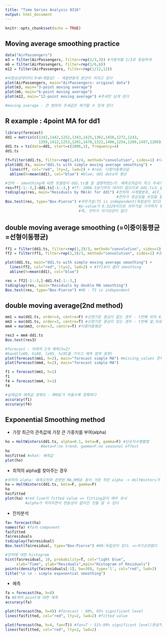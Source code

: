 ```yaml
---
title: "Time Series Analysis 0316"
output: html_document
---
```


```r
knitr::opts_chunk$set(echo = TRUE)
```

## Moving average smoothing practice
```r
data("AirPassengers")
m3 = filter(AirPassengers, filter=rep(1/3,3)) #가중치를 1/3로 동일하게
m6 = filter(AirPassengers, filter=rep(1/6,6))
m12 = filter(AirPassengers, filter=rep(1/12,12))

#비정상성데이터(추세+계절성) - 계절변동의 분산이 커지고 있다
plot(AirPassengers, main="AirPassengers: original data") 
plot(m3, main="3-point moving average")
plot(m6, main="6-point moving average")
plot(m12, main="12-point moving average") #추세만 남게 된다

#moving average - 큰 범위의 추세값은 제거할 수 있게 된다
```

## R example : 4point MA for dd1
```r
library(forecast)
dd1 = matrix(c(1342,1442,1252,1343,1425,1362,1456,1272,1243,
               1359,1412,1253,1201,1478,1322,1406,1254,1289,1497,1208))
dd1.ts = ts(data=dd1, start=c(2006,1), frequency=4)
dd1.ts

ff=filter(dd1.ts, filter=rep(1,4)/4, method="convolution", sides=1) #다항이동평균 - 2006 이전값이 없어 3분기까지 NA
plot(dd1.ts, main="dd1.ts with simple moving average smoothing") +
  lines(ff, col="red", lty=2, lwd=2) + #red; 다항이동평균값
  abline(h=mean(dd1), col="blue") #blue; dd1 data의 평균

#잔차 - smoothing에 따른 모델링이 dd1.ts를 잘 설명하였는가: 예측오차값이 작고 추세가 없어야 한다
res=ff[-1:-3,]-dd1.ts[-1:-3,] #ff: 2006 3분기까지 데이터 없으므로 dd1.ts도 같이 뺀다
tsdisplay(res, main="Residuals by MA(4) for dd1") #잔차의 시계열분포, ACF, PACF 함께 출력
                                                  #잔차가 정상성을 보임을 알 수 있다.
Box.test(res, type="Box-Pierce") #귀무가설:TS is independent(독립성이 있다)
                                 #p-value가 0.3229이므로 귀무가설 기각하지 못한다.
                                 #즉, 잔차가 자기상관이 없다
```

## double moving average smoothing (=이중이동평균=선형이동평균)
```r
ff1 = filter(dd1.ts, filter=rep(1,3)/3, method="convolution", sides=1)
ff2 = filter(ff1, filter=rep(1,3)/3, method="convolution", sides=1) #한번더 smoothing

plot(dd1.ts, main="dd1.ts with simple moving average smoothing") +
  lines(ff2, col="red", lty=2, lwd=2) + #ff1보다 좀더 smoothing
  abline(h=mean(dd1), col="blue")

res = ff2[-1:-3,]-dd1.ts[-1:-3,]
tsdisplay(res, main="Residuals by double MA smoothing")
Box.test(res, type="Box-Pierce") #H0 : TS is independent
```

## double moving average(2nd method)
```r
mm1 = ma(dd1.ts, order=4, centre=F) #산정기준 중심이 없는 경우 - t번째 뒤의 4개(t, t-1, t-2, t-3)
mm3 = ma(dd1.ts, order=3, centre=T) #산정기준 중심이 있는 경우 - t번째 앞,뒤로 3개(t-1, t, t+1)
mm4 = ma(mm3, order=3, centre=T) #이중이동평균

res3 = mm4-dd1.ts 
Box.test(res3)

#forecast - 미래의 2개 예측(h=2)
#band(lo80, hi80, lo95, hi95를 가지고 예측 범위 표현)
plot(forecast(mm1, h=2), main="forecast simple MA") #missing_values 존재
plot(forecast(mm4, h=2), main="forecast simple MA")

f1 = forecast(mm1, h=1)
f1
f4 = forecast(mm4, h=1)
f4

#실제값과 예측값 정확도 - RMSE가 작을수록 정확하다
accuracy(f1)
accuracy(f4)
```

## Exponential Smoothing method 
 - 가장 최근의 관측값에 가장 큰 가중치를 부여(alpha)
```r
ho = HoltWinters(dd1.ts, alpha=0.1, beta=F, gamma=F) #단순지수평활법
                #beta=F:no trend, gamma=F:no seasonal effect
ho
ho$fitted #xhat: 예측값
plot(ho)
```

 - 최적의 alpha를 찾아주는 경우
```r
#최적의 alpha: 예측오차와 관련된 MA,RMSE 등이 가장 작은 alpha -> HoltWinters가 스스로 찾아줌
ha = HoltWinters(dd1.ts, beta=F, gamma=F)
ha
ha$fitted
plot(ha) #red line이 fitted value => fitting값이 매우 유사
         #alpha가 작아지면서 변동성이 없어진 것을 알 수 있다
```

 - 잔차분석
```r
fa= forecast(ha)
names(fa) #fa의 component
fa$fitted
fa$residuals
tsdisplay(fa$residual)
Box.test(fa$residual, type="Box-Pierce") #H0:독립성이 있다. =>자기상관없다

#잔차에 대한 histogram
hist(fa$residual, 10, probability=T, col="light blue", 
     xlab="Time", ylab="Residuals",main="Histogram of Residuals")
points(density(fa$residuals[-1], bw=30), type='l', col="red", lwd=2)
title("\n \n - simple exponential smoothing")
```

 - 예측
```r
fa = forecast(ha, h=8)
fa #8개의 point에 대한 예측
accuracy(fa)

plot(forecast(ha, h=4)) #forecast : 80%, 95% significant level
lines(fa$fitted, col="red", lty=2, lwd=2) #fitted value

plot(forecast(ha, h=4, fan=T)) #fan=T : 51%-99% significant level(현실적인 예측값을 볼 수 있다)
lines(fa$fitted, col="red", lty=2, lwd=2)
```









